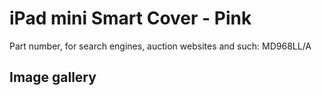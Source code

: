 # iPad mini Smart Cover - Pink

Part number, for search engines, auction websites and such: MD968LL/A

## Image gallery

<div style={{ width: "768px" }}>
  <GalleryComponent
    images={[
      {
        original: "/everysource/MD968",
        thumbnail: "/everypreview/MD968",
      },
      {
        original: "/everysource/MD968_AV1_BLACK",
        thumbnail: "/everypreview/MD968_AV1_BLACK",
      },
      {
        original: "/everysource/MD968_AV1_WHITE",
        thumbnail: "/everypreview/MD968_AV1_WHITE",
      },
      {
        original: "/everysource/MD968_AV2",
        thumbnail: "/everypreview/MD968_AV2",
      },
      {
        original: "/everysource/MD968_AV2_BLACK",
        thumbnail: "/everypreview/MD968_AV2_BLACK",
      },
      {
        original: "/everysource/MD968_AV2_WHITE",
        thumbnail: "/everypreview/MD968_AV2_WHITE",
      },
      {
        original: "/everysource/MD968_AV3_BLACK",
        thumbnail: "/everypreview/MD968_AV3_BLACK",
      },
      {
        original: "/everysource/MD968_AV3_WHITE",
        thumbnail: "/everypreview/MD968_AV3_WHITE",
      },
      {
        original: "/everysource/MD968_AV4_BLACK",
        thumbnail: "/everypreview/MD968_AV4_BLACK",
      },
      {
        original: "/everysource/MD968_AV4_WHITE",
        thumbnail: "/everypreview/MD968_AV4_WHITE",
      },
      {
        original: "/everysource/MD968_AV5",
        thumbnail: "/everypreview/MD968_AV5",
      }
    ]}
  />
</div>
